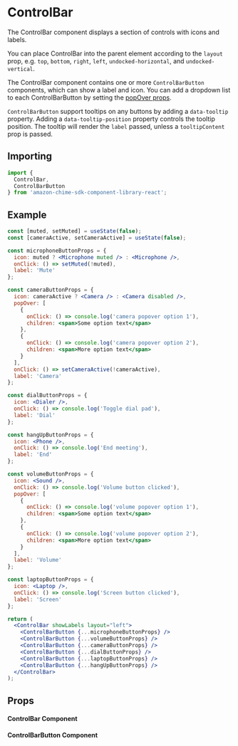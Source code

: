 

# ControlBar

The ControlBar component displays a section of controls with icons and labels.

You can place ControlBar into the parent element according to the `layout` prop, e.g. `top`, `bottom`, `right`, `left`, `undocked-horizontal`, and `undocked-vertical`.

The ControlBar component contains one or more `ControlBarButton` components, which can show a label and icon. You can add a dropdown list to each ControlBarButton by setting the [popOver props](/docs/ui-components-popover--basic-pop-over-menu).

`ControlBarButton` support tooltips on any buttons by adding a `data-tooltip` property. Adding a `data-tooltip-position` property controls the tooltip position. The tooltip will render the `label` passed, unless a `tooltipContent` prop is passed.

## Importing

```javascript
import {
  ControlBar,
  ControlBarButton
} from 'amazon-chime-sdk-component-library-react';
```

## Example

<ThemeProvider theme={lightTheme}>
  <GlobalStyles/>
  <Preview>
    <div style={{height: '50vh', position: 'relative'}}>
      <ControlBarForDocs />
    </div>
  </Preview>
</ThemeProvider>

```jsx
const [muted, setMuted] = useState(false);
const [cameraActive, setCameraActive] = useState(false);

const microphoneButtonProps = {
  icon: muted ? <Microphone muted /> : <Microphone />,
  onClick: () => setMuted(!muted),
  label: 'Mute'
};

const cameraButtonProps = {
  icon: cameraActive ? <Camera /> : <Camera disabled />,
  popOver: [
    {
      onClick: () => console.log('camera popover option 1'),
      children: <span>Some option text</span>
    },
    {
      onClick: () => console.log('camera popover option 2'),
      children: <span>More option text</span>
    }
  ],
  onClick: () => setCameraActive(!cameraActive),
  label: 'Camera'
};

const dialButtonProps = {
  icon: <Dialer />,
  onClick: () => console.log('Toggle dial pad'),
  label: 'Dial'
};

const hangUpButtonProps = {
  icon: <Phone />,
  onClick: () => console.log('End meeting'),
  label: 'End'
};

const volumeButtonProps = {
  icon: <Sound />,
  onClick: () => console.log('Volume button clicked'),
  popOver: [
    {
      onClick: () => console.log('volume popover option 1'),
      children: <span>Some option text</span>
    },
    {
      onClick: () => console.log('volume popover option 2'),
      children: <span>More option text</span>
    }
  ],
  label: 'Volume'
};

const laptopButtonProps = {
  icon: <Laptop />,
  onClick: () => console.log('Screen button clicked'),
  label: 'Screen'
};

return (
  <ControlBar showLabels layout="left">
    <ControlBarButton {...microphoneButtonProps} />
    <ControlBarButton {...volumeButtonProps} />
    <ControlBarButton {...cameraButtonProps} />
    <ControlBarButton {...dialButtonProps} />
    <ControlBarButton {...laptopButtonProps} />
    <ControlBarButton {...hangUpButtonProps} />
  </ControlBar>
);
```

## Props

#### ControlBar Component
<Props of={ControlBar} />

#### ControlBarButton Component
<Props of={ControlBarButton} />
